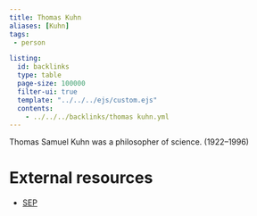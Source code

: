 ```yaml
---
title: Thomas Kuhn
aliases: [Kuhn]
tags: 
 - person

listing:
  id: backlinks
  type: table
  page-size: 100000
  filter-ui: true
  template: "../../../ejs/custom.ejs"
  contents:
    - ../../../backlinks/thomas kuhn.yml
---
```


Thomas Samuel Kuhn was a philosopher of science. (1922–1996)

# External resources
- [SEP](https://plato.stanford.edu/entries/thomas-kuhn/)